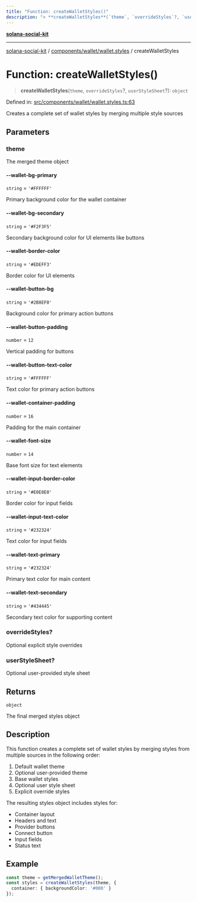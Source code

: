 ```yaml
---
title: "Function: createWalletStyles()"
description: "> **createWalletStyles**(`theme`, `overrideStyles`?, `userStyleSheet`?): `object`"
---
```


[**solana-social-kit**](../../../../README.mdx)

***

[solana-social-kit](../../../../README.mdx) / [components/wallet/wallet.styles](../README.mdx) / createWalletStyles

# Function: createWalletStyles()

> **createWalletStyles**(`theme`, `overrideStyles`?, `userStyleSheet`?): `object`

Defined in: [src/components/wallet/wallet.styles.ts:63](https://github.com/SendArcade/solana-app-kit/blob/bd4b3556b8f469c27ebb06f4df65b3a36b43ba3b/src/components/wallet/wallet.styles.ts#L63)

Creates a complete set of wallet styles by merging multiple style sources

## Parameters

### theme

The merged theme object

#### --wallet-bg-primary

`string` = `'#FFFFFF'`

Primary background color for the wallet container

#### --wallet-bg-secondary

`string` = `'#F2F3F5'`

Secondary background color for UI elements like buttons

#### --wallet-border-color

`string` = `'#EDEFF3'`

Border color for UI elements

#### --wallet-button-bg

`string` = `'#2B8EF0'`

Background color for primary action buttons

#### --wallet-button-padding

`number` = `12`

Vertical padding for buttons

#### --wallet-button-text-color

`string` = `'#FFFFFF'`

Text color for primary action buttons

#### --wallet-container-padding

`number` = `16`

Padding for the main container

#### --wallet-font-size

`number` = `14`

Base font size for text elements

#### --wallet-input-border-color

`string` = `'#E0E0E0'`

Border color for input fields

#### --wallet-input-text-color

`string` = `'#232324'`

Text color for input fields

#### --wallet-text-primary

`string` = `'#232324'`

Primary text color for main content

#### --wallet-text-secondary

`string` = `'#434445'`

Secondary text color for supporting content

### overrideStyles?

Optional explicit style overrides

### userStyleSheet?

Optional user-provided style sheet

## Returns

`object`

The final merged styles object

## Description

This function creates a complete set of wallet styles by merging styles from
multiple sources in the following order:
1. Default wallet theme
2. Optional user-provided theme
3. Base wallet styles
4. Optional user style sheet
5. Explicit override styles

The resulting styles object includes styles for:
- Container layout
- Headers and text
- Provider buttons
- Connect button
- Input fields
- Status text

## Example

```typescript
const theme = getMergedWalletTheme();
const styles = createWalletStyles(theme, {
  container: { backgroundColor: '#000' }
});
```
